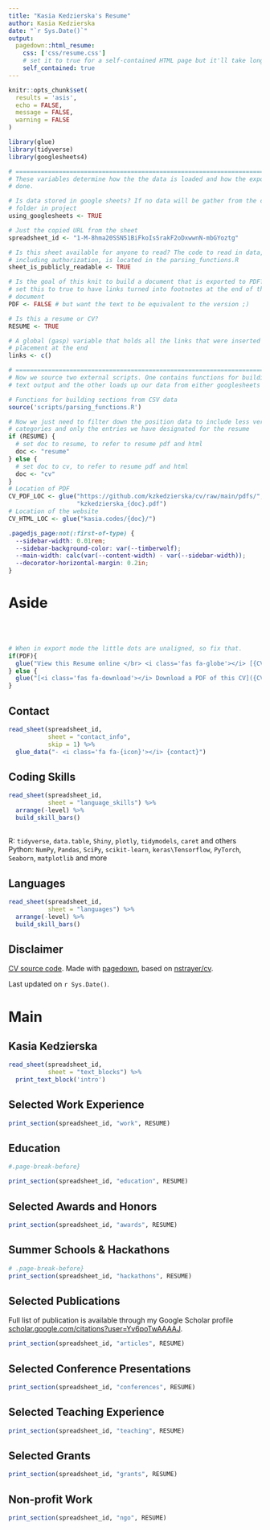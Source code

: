 ```yaml
---
title: "Kasia Kedzierska's Resume"
author: Kasia Kedzierska
date: "`r Sys.Date()`"
output:
  pagedown::html_resume:
    css: ['css/resume.css']
    # set it to true for a self-contained HTML page but it'll take longer to render
    self_contained: true
---
```


```r
knitr::opts_chunk$set(
  results = 'asis', 
  echo = FALSE,
  message = FALSE,
  warning = FALSE
)

library(glue)
library(tidyverse)
library(googlesheets4)

# ======================================================================
# These variables determine how the the data is loaded and how the exports are
# done.

# Is data stored in google sheets? If no data will be gather from the csvs/
# folder in project
using_googlesheets <- TRUE

# Just the copied URL from the sheet
spreadsheet_id <- "1-M-8hma20SSN51BiFkoIsSrakF2oDxwwnN-mbGYoztg"

# Is this sheet available for anyone to read? The code to read in data, 
# including authorization, is located in the parsing_functions.R
sheet_is_publicly_readable <- TRUE

# Is the goal of this knit to build a document that is exported to PDF? If so
# set this to true to have links turned into footnotes at the end of the
# document
PDF <- FALSE # but want the text to be equivalent to the version ;)

# Is this a resume or CV? 
RESUME <- TRUE

# A global (gasp) variable that holds all the links that were inserted for
# placement at the end
links <- c()

# ======================================================================
# Now we source two external scripts. One contains functions for building the
# text output and the other loads up our data from either googlesheets or csvs

# Functions for building sections from CSV data
source('scripts/parsing_functions.R') 

# Now we just need to filter down the position data to include less verbose
# categories and only the entries we have designated for the resume
if (RESUME) {
  # set doc to resume, to refer to resume pdf and html
  doc <- "resume"
} else {
  # set doc to cv, to refer to resume pdf and html
  doc <- "cv"
}
# Location of PDF
CV_PDF_LOC <- glue("https://github.com/kzkedzierska/cv/raw/main/pdfs/",
                   "kzkedzierska_{doc}.pdf")
# Location of the website
CV_HTML_LOC <- glue("kasia.codes/{doc}/")
```

<!-- taken from https://github.com/nstrayer/cv/issues/24 -->

```css
.pagedjs_page:not(:first-of-type) {
  --sidebar-width: 0.01rem;
  --sidebar-background-color: var(--timberwolf);
  --main-width: calc(var(--content-width) - var(--sidebar-width));
  --decorator-horizontal-margin: 0.2in;
}
```

# Aside

<br> <br> <!-- ![pic](scratch/spirals_path-blues_greens-seed_90_cut.png) -->
<!-- ![logo](logo.png){width=100%} -->

```r
# When in export mode the little dots are unaligned, so fix that. 
if(PDF){
  glue("View this Resume online </br> <i class='fas fa-globe'></i> [{CV_HTML_LOC}](https://{CV_HTML_LOC})")
} else {
  glue("[<i class='fas fa-download'></i> Download a PDF of this CV]({CV_PDF_LOC})")
}
```

## Contact {#contact}

```r
read_sheet(spreadsheet_id, 
           sheet = "contact_info", 
           skip = 1) %>% 
  glue_data("- <i class='fa fa-{icon}'></i> {contact}")
```

## Coding Skills {#skills}

```r
read_sheet(spreadsheet_id, 
           sheet = "language_skills") %>% 
  arrange(-level) %>%
  build_skill_bars() 
```

##  {#ml-skills}

R: `tidyverse`, `data.table`, `Shiny`, `plotly`, `tidymodels`, `caret` and
others\
Python: `NumPy`, `Pandas`, `SciPy`, `scikit-learn`, `keras\Tensorflow`,
`PyTorch`, `Seaborn`, `matplotlib` and more

## Languages {#skills}

```r
read_sheet(spreadsheet_id, 
           sheet = "languages") %>%
  arrange(-level) %>%
  build_skill_bars() 
```

## Disclaimer {#disclaimer}

[CV source code](https://github.com/kzkedzierska/cv). Made with
[pagedown](https://github.com/rstudio/pagedown), based on
[nstrayer/cv](https://github.com/nstrayer/cv).

Last updated on `r Sys.Date()`.

# Main

## Kasia Kedzierska {#title}

```r
read_sheet(spreadsheet_id, 
           sheet = "text_blocks") %>% 
  print_text_block('intro')
```

## Selected Work Experience {data-icon="laptop"}

```r
print_section(spreadsheet_id, "work", RESUME)
```

## Education {data-icon="graduation-cap" data-concise="true"}

```r
#.page-break-before}
```

```r
print_section(spreadsheet_id, "education", RESUME)
```

## Selected Awards and Honors {data-icon="award"}

```r
print_section(spreadsheet_id, "awards", RESUME)
```

## Summer Schools & Hackathons {data-icon="user-graduate"}

```r
# .page-break-before}
print_section(spreadsheet_id, "hackathons", RESUME)
```

## Selected Publications {.page-break-before data-icon="book" data-concise="true"}

Full list of publication is available through my Google Scholar profile
[scholar.google.com/citations?user=Yv6poTwAAAAJ](https://scholar.google.com/citations?user=Yv6poTwAAAAJ&hl=en).

```r
print_section(spreadsheet_id, "articles", RESUME)
```

## Selected Conference Presentations {data-icon="comment-dots" data-concise="true"}

```r
print_section(spreadsheet_id, "conferences", RESUME)
```

## Selected Teaching Experience {data-icon="chalkboard-teacher"}

<!-- :::aside -->

<!-- ```{r} -->

<!-- # .page-break-before} -->

<!-- text_blocks %>%  -->

<!--   print_text_block('teaching_experience_aside') -->

<!-- ``` -->

<!-- ::: -->

```r
print_section(spreadsheet_id, "teaching", RESUME)
```

## Selected Grants {data-icon="euro-sign"}

```r
print_section(spreadsheet_id, "grants", RESUME)
```

## Non-profit Work {data-icon="handshake"}

```r
print_section(spreadsheet_id, "ngo", RESUME)
```
